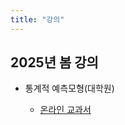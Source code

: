 ```yaml
---
title: "강의"
---
```



## 2025년 봄 강의 


- 통계적 예측모형(대학원)

  + [온라인 교과서](https://ilovedata.github.io/lmbook_2024/)


